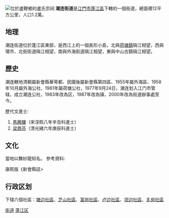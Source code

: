 [[File:盧氏宗祠.JPG|位於盧鞭鄉的盧氏宗祠]]
'''潮连街道'''是[[江門市|江門市]][[蓬江區|蓬江區]]下轄的一個街道，總面積12平方公里，人口1.2萬。

==地理==
潮连街道位於蓬江區東部，是西江上的一個長形小島，北與[[荷塘鎮_(江門市)|荷塘鎮]]隔江相望，西與環市、北街街道隔江相望，南與外海街道隔江相望，東與中山古鎮隔江相望。

==歷史==
潮连轄地清朝屬新會縣華萼都、民國後屬新會縣第四區、1955年屬外海區、1958年10月屬外海公社、1961年屬荷塘公社，1977年9月24日，潮连划入江门市管辖，成立潮连公社，1983年改為区，1987年改為镇，2000年改為街道辦事處至今。

歷代文進士:
# [[馬晞驥|馬晞驥]]（宋淳熙八年辛丑科進士）
# [[梁鼎芬|梁鼎芬]]（清光緒六年庚辰科進士）

==文化==
當地以舞紗龍知名。
參考資料:

康熙版《新會縣誌>

==行政区划==
下辖六個社區：[[塘边社區|塘边社區]]、[[芝山社區|芝山社區]]、[[富岗社區|富岗社區]]、[[卢边社區|卢边社區]]、[[坦边社區|坦边社區]]、[[豸岗社區|豸岗社區]]

{{GD-stub}}
{{江门市蓬江区行政区划}}
[[Category:蓬江区行政区划|街道]]
[[Category:江门街道_(行政区划)|蓬江区]]